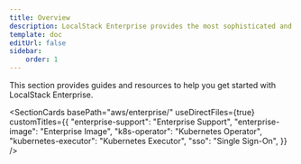 ```yaml
---
title: Overview
description: LocalStack Enterprise provides the most sophisticated and secure setup we offer, with advanced features and capabilities for large organizations and teams.
template: doc
editUrl: false
sidebar:
    order: 1
---
```



This section provides guides and resources to help you get started with LocalStack Enterprise.

<SectionCards 
  basePath="aws/enterprise/" 
  useDirectFiles={true}
  customTitles={{
    "enterprise-support": "Enterprise Support",
    "enterprise-image": "Enterprise Image",
    "k8s-operator": "Kubernetes Operator",
    "kubernetes-executor": "Kubernetes Executor",
    "sso": "Single Sign-On",
  }}
/>
